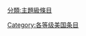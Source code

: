 {{catmore1|[[Wikipedia:美国专题|Wikipedia:美国专题]]}}
{{Articles by Quality| topic=美国|project=美国|format=TOC}}
{{Wikipedia category}}
{{emptycat}}
[[Category:各等级美国条目|Category:各等级美国条目]]
[[分類:主題級條目|分類:主題級條目]]